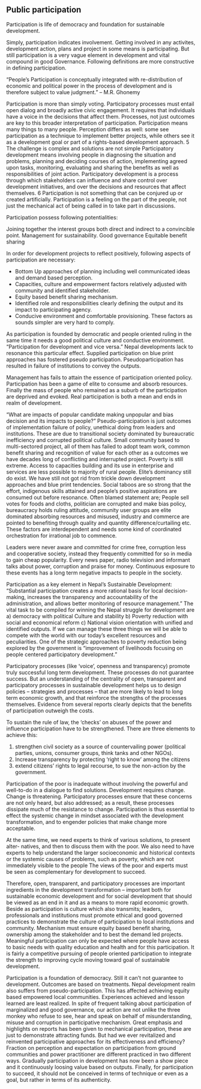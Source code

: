 ## Public participation

Participation is life of democracy and foundation for sustainable development.

Simply, participation indicates involvement. Getting involved in any activites, development action, plans and project in some means is participating. But still participation is a very vague element in development and vital compound in good Governance. Following definitions are more constructive in defining participation.

"People's Participation is conceptually integrated with re-distribution of economic and political power in the process of development and is therefore subject to value judgment." -- M.R. Ghonemy

Participation is more than simply voting. Participatory processes must entail open dialog and broadly active civic engagement. It requires that individuals have a voice in the decisions that affect them. Processes, not just outcomes are key to this broader interpretation of participation. Participation means many things to many people. Perception differs as well: some see participation as a technique to implement better projects, while others see it as a development goal or part of a rights-based development approach. 5 The challenge is complex and solutions are not simple Participatory development means involving people in diagnosing the situation and problems, planning and deciding courses of action, implementing agreed upon tasks, monitoring, evaluating and sharing the benefits as well as responsibilities of joint action. Participatory development is a process through which stakeholders can influence and share control over development initiatives, and over the decisions and resources that affect themselves. 6 Participation is not something that can be conjured up or created artificially. Participation is a feeling on the part of the people, not just the mechanical act of being called in to take part in discussions.

Participation possess following potentialities:

Joining together the interest groups both direct and indirect to a convincible point.
Management for sustainability.
Good governance
Equitable benefit sharing

In order for development projects to reflect positively, following aspects of participation are necessary:

- Bottom Up approaches of planning including well communicated ideas and demand based perception. 
- Capacities, culture and empowerment factors relatively adjusted with community and identified stakeholder. 
- Equity based benefit sharing mechanism. 
- Identified role and responsibilities clearly defining the output and its impact to participating agency. 
- Conducive environment and comfortable provisioning. These factors as sounds simpler are very hard to comply.

As participation is founded by democratic and people oriented ruling in the same time it needs a good political culture and conductive environment. "Participation for development and vice versa." Nepal developments lack to resonance this particular effect. Supplied participation on blue print approaches has fostered pseudo participation. Pseudoparticipation has resulted in failure of institutions to convey the outputs.

Management has fails to attain the essence of participation oriented policy. Participation has been a game of elite to consume and absorb resources. Finally the mass of people who remained as a suburb of the participation are deprived and evoked. Real participation is both a mean and ends in realm of development.

"What are impacts of popular candidate making unpopular and bias decision and its impacts to people?" Pseudo-participation is just outcomes of implementation failure of policy, unethical doing from leaders and institutions. These are due to transitional society dominated by bureaucratic inefficiency and corrupted political culture. Small community based to multi-sectored project, all of them has failed to adopt team work, common benefit sharing and recognition of value for each other as a outcomes we have decades long of conflicting and interrupted project. Poverty is still extreme. Access to capacities building and its use in enterprise and services are less possible to majority of rural people. Elite's dominancy still do exist. We have still not got rid from trickle down development approaches and blue print tendencies. Social taboos are so strong that the effort, indigenous skills attained and people's positive aspirations are consumed out before resonance. Often blamed statement are; People sell votes for foods and cloths, politician are corrupted and make bias policy, bureaucracy holds ruling attitude, community user groups are elite dominated absorbing resources and misused, industry and commerce are pointed to benefiting through quality and quantity difference/curtailing etc. These factors are interdependent and needs some kind of coordinated orchestration for irrational job to commence.

Leaders were never aware and committed for crime free, corruption less and cooperative society, instead they frequently committed for so in media to gain cheap popularity. Every news paper, radio television and informant talks about power, corruption and praise for money. Continuous exposure to these events has a long term negative impacts to people in the society.

Participation as a key element in Nepal's Sustainable Development: "Substantial participation creates a more rational basis for local decision- making, increases the transparency and accountability of the administration, and allows better monitoring of resource management." The vital task to be compiled for winning the Nepal struggle for development are a) democracy with political Culture and stability b) Poverty reduction with social and economical reform c) National vision orientation with unified and identified outputs. If we can manage these three things we will be able to compete with the world with our today's excellent resources and peculiarities. One of the strategic approaches to poverty reduction being explored by the government is "improvement of livelihoods focusing on people centered participatory development."

Participatory processes (like 'voice', openness and transparency) promote truly successful long term development. These processes do not guarantee success. But an understanding of the centrality of open, transparent and participatory processes in sustainable development helps us to design policies – strategies and processes – that are more likely to lead to long term economic growth, and that reinforce the strengths of the processes themselves. Evidence from several reports clearly depicts that the benefits of participation outweigh the costs. 

To sustain the rule of law, the 'checks' on abuses of the power and influence participation have to be strengthened. There are three elements to achieve this: 

1. strengthen civil society as a source of countervailing power (political parties, unions, consumer groups, think tanks and other NGOs).
2. Increase transparency by protecting 'right to know' among the citizens
3. extend citizens' rights to legal recourse, to sue the non-action by the government.

Participation of the poor is inadequate without involving the powerful and well-to-do in a dialogue to find solutions. Development requires change. Change is threatening. Participatory processes ensure that these concerns are not only heard, but also addressed; as a result, these processes dissipate much of the resistance to change. Participation is thus essential to effect the systemic change in mindset associated with the development transformation, and to engender policies that make change more acceptable.

At the same time, we need experts to think of various solutions, to present alter- natives, and then to discuss them with the poor. We also need to have experts to help understand the larger socioeconomic and historical contexts or the systemic causes of problems, such as poverty, which are not immediately visible to the people The views of the poor and experts must be seen as complementary for development to succeed.

Therefore, open, transparent, and participatory processes are important ingredients in the development transformation – important both for sustainable economic development and for social development that should be viewed as an end in it and as a means to more rapid economic growth. Beside as participation is culture which also transmits; leaders, professionals and institutions must promote ethical and good governed practices to demonstrate the culture of participation to local institutions and community. Mechanism must ensure equity based benefit sharing, ownership among the stakeholder and to best the demand led projects. Meaningful participation can only be expected where people have access to basic needs with quality education and health and for this participation. It is fairly a competitive pursuing of people oriented participation to integrate the strength to improving cycle moving toward goal of sustainable development.
 
Participation is a foundation of democracy. Still it can't not guarantee to development. Outcomes are based on treatments. Nepal development realm also suffers from pseudo-participation. This has affected achieving equity based empowered local communities. Experiences achieved and lesson learned are least realized. In spite of frequent talking about participation of marginalized and good governance, our action are not unlike the three monkey who refuse to see, hear and speak on behalf of misunderstanding, misuse and corruption in participative mechanism. Great emphasis and highlights on reports has been given to mechanical participation, these are just to demonstrate attracting funds. But had we ever revitalized and reinvented participative approaches for its effectiveness and efficiency? Fraction on perception and expectation on participation from ground communities and power practitioner are different practiced in two different ways. Gradually participation in development has now been a show piece and it continuously loosing value based on outputs. Finally, for participation to succeed, it should not be conceived in terms of technique or even as a goal, but rather in terms of its authenticity.
